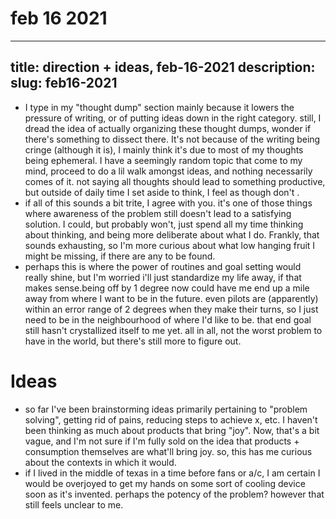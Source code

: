 # feb 16 2021
---
title: direction + ideas, feb-16-2021 
description:  
slug: feb16-2021
---
- I type in my "thought dump" section mainly because it lowers the pressure of writing, or of putting ideas down in the right category. still, I dread the idea of actually organizing these thought dumps, wonder if there's something to dissect there. It's not because of the writing being cringe (although it is), I mainly think it's due to most of my thoughts being ephemeral. I have a seemingly random topic that come to my mind, proceed to do a lil walk amongst ideas, and nothing necessarily comes of it. not saying all thoughts should lead to something productive, but outside of daily time I set aside to think, I feel as though don't .
- if all of this sounds a bit trite, I agree with you. it's one of those things where awareness of the problem still doesn't lead to a satisfying solution. I could, but probably won't, just spend all my time thinking about thinking, and being more deliberate about what I do. Frankly, that sounds exhausting, so I'm more curious about what low hanging fruit I might be missing, if there are any to be found.
- perhaps this is where the power of routines and goal setting would really shine, but I'm worried i'll just standardize my life away, if that makes sense.being off by 1 degree now could have me end up a mile away from where I want to be in the future. even pilots are (apparently) within an error range of 2 degrees when they make their turns, so I just need to be in the neighbourhood of where I'd like to be. that end goal still hasn't crystallized itself to me yet. all in all, not the worst problem to have in the world, but there's still more to figure out.

# Ideas

- so far I've been brainstorming ideas primarily pertaining to "problem solving", getting rid of pains, reducing steps to achieve x, etc. I haven't been thinking as much about products that bring "joy". Now, that's a bit vague, and I'm not sure if I'm fully sold on the idea that products + consumption themselves are what'll bring joy. so, this has me curious about the contexts in which it would.
- if I lived in the middle of texas in a time before fans or a/c, I am certain I would be overjoyed to get my hands on some sort of cooling device soon as it's invented. perhaps the potency of the problem? however that still feels unclear to me.